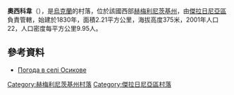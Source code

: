 {{coord|49|16|54|N|27|34|17|E|scale:100000|display=title}}

'''奧西科韋'''（{{lang-uk|Осикове}}），是[[烏克蘭|烏克蘭]]的村落，位於該國西部[[赫梅利尼茨基州|赫梅利尼茨基州]]，由[[傑拉日尼亞區|傑拉日尼亞區]]負責管轄，始建於1830年，面積2.21平方公里，海拔高度375米，2001年人口22，人口密度每平方公里9.95人。

==參考資料==
* [http://weather.in.ua/ua/hmel'nickaja/19156 Погода в селі Осикове] {{Wayback|url=http://weather.in.ua/ua/hmel'nickaja/19156 |date=20111220122329 }}

{{DEFAULTSORT:Осикове}}
[[Category:赫梅利尼茨基州村落|Category:赫梅利尼茨基州村落]]
[[Category:傑拉日尼亞區村落|Category:傑拉日尼亞區村落]]


{{Khmelnytskyi-geo-stub}}